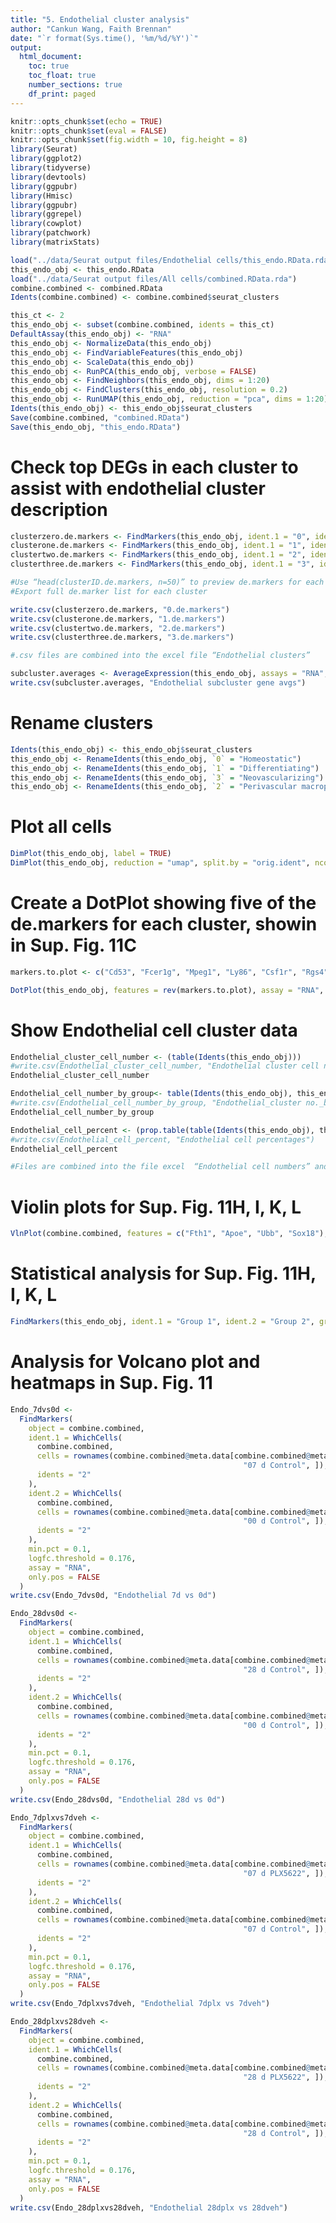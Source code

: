 ```yaml
---
title: "5. Endothelial cluster analysis"
author: "Cankun Wang, Faith Brennan"
date: "`r format(Sys.time(), '%m/%d/%Y')`"
output: 
  html_document:
    toc: true
    toc_float: true
    number_sections: true
    df_print: paged
---
```


```r
knitr::opts_chunk$set(echo = TRUE)
knitr::opts_chunk$set(eval = FALSE)
knitr::opts_chunk$set(fig.width = 10, fig.height = 8)
library(Seurat)
library(ggplot2)
library(tidyverse)
library(devtools)
library(ggpubr)
library(Hmisc)
library(ggpubr)
library(ggrepel)
library(cowplot)
library(patchwork)
library(matrixStats)

load("../data/Seurat output files/Endothelial cells/this_endo.RData.rda")
this_endo_obj <- this_endo.RData 
load("../data/Seurat output files/All cells/combined.RData.rda")
combine.combined <- combined.RData
Idents(combine.combined) <- combine.combined$seurat_clusters
```


```r
this_ct <- 2
this_endo_obj <- subset(combine.combined, idents = this_ct)
DefaultAssay(this_endo_obj) <- "RNA"
this_endo_obj <- NormalizeData(this_endo_obj)
this_endo_obj <- FindVariableFeatures(this_endo_obj)
this_endo_obj <- ScaleData(this_endo_obj)
this_endo_obj <- RunPCA(this_endo_obj, verbose = FALSE)
this_endo_obj <- FindNeighbors(this_endo_obj, dims = 1:20)
this_endo_obj <- FindClusters(this_endo_obj, resolution = 0.2)
this_endo_obj <- RunUMAP(this_endo_obj, reduction = "pca", dims = 1:20)
Idents(this_endo_obj) <- this_endo_obj$seurat_clusters
Save(combine.combined, "combined.RData")
Save(this_endo_obj, "this_endo.RData")

```


# Check top DEGs in each cluster to assist with endothelial cluster description

```r
clusterzero.de.markers <- FindMarkers(this_endo_obj, ident.1 = "0", ident.2 = NULL, only.pos = TRUE)
clusterone.de.markers <- FindMarkers(this_endo_obj, ident.1 = "1", ident.2 = NULL, only.pos = TRUE)
clustertwo.de.markers <- FindMarkers(this_endo_obj, ident.1 = "2", ident.2 = NULL, only.pos = TRUE)
clusterthree.de.markers <- FindMarkers(this_endo_obj, ident.1 = "3", ident.2 = NULL, only.pos = TRUE)

#Use “head(clusterID.de.markers, n=50)” to preview de.markers for each endothelial cluster. 
#Export full de.marker list for each cluster

write.csv(clusterzero.de.markers, "0.de.markers")
write.csv(clusterone.de.markers, "1.de.markers")
write.csv(clustertwo.de.markers, "2.de.markers")
write.csv(clusterthree.de.markers, "3.de.markers")

#.csv files are combined into the excel file “Endothelial clusters”

subcluster.averages <- AverageExpression(this_endo_obj, assays = "RNA", "subcluster.averages")
write.csv(subcluster.averages, "Endothelial subcluster gene avgs")

```


# Rename clusters

```r
Idents(this_endo_obj) <- this_endo_obj$seurat_clusters
this_endo_obj <- RenameIdents(this_endo_obj, `0` = "Homeostatic") 
this_endo_obj <- RenameIdents(this_endo_obj, `1` = "Differentiating")
this_endo_obj <- RenameIdents(this_endo_obj, `3` = "Neovascularizing") 
this_endo_obj <- RenameIdents(this_endo_obj, `2` = "Perivascular macrophages") 

```

# Plot all cells

```r

DimPlot(this_endo_obj, label = TRUE)
DimPlot(this_endo_obj, reduction = "umap", split.by = "orig.ident", ncol = 2)

```

# Create a DotPlot showing five of the de.markers for each cluster, showin in Sup. Fig. 11C


```r
markers.to.plot <- c("Cd53", "Fcer1g", "Mpeg1", "Ly86", "Csf1r", "Rgs4", "Atp13a5", "Kcnj8", "Vtn", "Pdgfrb", "Cox14", "Fkbp4", "Ly6a", "Pltp", "Ly6c1", "Abcb1a", "App", "Afap1l1", "Mmrn2", "Cldn5")

DotPlot(this_endo_obj, features = rev(markers.to.plot), assay = "RNA", cols = c("blue", "orange"), dot.scale = 6) + RotatedAxis()

```

# Show Endothelial cell cluster data

```r
Endothelial_cluster_cell_number <- (table(Idents(this_endo_obj)))
#write.csv(Endothelial_cluster_cell_number, "Endothelial cluster cell number")
Endothelial_cluster_cell_number

Endothelial_cell_number_by_group<- table(Idents(this_endo_obj), this_endo_obj$orig.ident)
#write.csv(Endothelial_cell_number_by_group, "Endothelial_cluster no._by group")
Endothelial_cell_number_by_group

Endothelial_cell_percent <- (prop.table(table(Idents(this_endo_obj), this_endo_obj$orig.ident), margin = 2))
#write.csv(Endothelial_cell_percent, "Endothelial cell percentages")
Endothelial_cell_percent

#Files are combined into the file excel  “Endothelial cell numbers” and data is shown in Sup. Fig. 11

```

# Violin plots for Sup. Fig. 11H, I, K, L

```r
VlnPlot(combine.combined, features = c("Fth1", "Apoe", "Ubb", "Sox18"), idents = "2", group.by = "orig.ident", pt.size = 1, assay = "RNA")
```

# Statistical analysis for Sup. Fig. 11H, I, K, L

```r

FindMarkers(this_endo_obj, ident.1 = "Group 1", ident.2 = "Group 2", group.by = "orig.ident", features = c("gene name"), logfc.threshold = 0.001, test.use = "wilcox")

```

# Analysis for Volcano plot and heatmaps in Sup. Fig. 11

```r

Endo_7dvs0d <-
  FindMarkers(
    object = combine.combined,
    ident.1 = WhichCells(
      combine.combined,
      cells = rownames(combine.combined@meta.data[combine.combined@meta.data$orig.ident ==
                                                    "07 d Control", ]),
      idents = "2"
    ),
    ident.2 = WhichCells(
      combine.combined,
      cells = rownames(combine.combined@meta.data[combine.combined@meta.data$orig.ident ==
                                                    "00 d Control", ]),
      idents = "2"
    ),
    min.pct = 0.1,
    logfc.threshold = 0.176,
    assay = "RNA",
    only.pos = FALSE
  )
write.csv(Endo_7dvs0d, "Endothelial 7d vs 0d")

Endo_28dvs0d <-
  FindMarkers(
    object = combine.combined,
    ident.1 = WhichCells(
      combine.combined,
      cells = rownames(combine.combined@meta.data[combine.combined@meta.data$orig.ident ==
                                                    "28 d Control", ]),
      idents = "2"
    ),
    ident.2 = WhichCells(
      combine.combined,
      cells = rownames(combine.combined@meta.data[combine.combined@meta.data$orig.ident ==
                                                    "00 d Control", ]),
      idents = "2"
    ),
    min.pct = 0.1,
    logfc.threshold = 0.176,
    assay = "RNA",
    only.pos = FALSE
  )
write.csv(Endo_28dvs0d, "Endothelial 28d vs 0d")

Endo_7dplxvs7dveh <-
  FindMarkers(
    object = combine.combined,
    ident.1 = WhichCells(
      combine.combined,
      cells = rownames(combine.combined@meta.data[combine.combined@meta.data$orig.ident ==
                                                    "07 d PLX5622", ]),
      idents = "2"
    ),
    ident.2 = WhichCells(
      combine.combined,
      cells = rownames(combine.combined@meta.data[combine.combined@meta.data$orig.ident ==
                                                    "07 d Control", ]),
      idents = "2"
    ),
    min.pct = 0.1,
    logfc.threshold = 0.176,
    assay = "RNA",
    only.pos = FALSE
  )
write.csv(Endo_7dplxvs7dveh, "Endothelial 7dplx vs 7dveh")

Endo_28dplxvs28dveh <-
  FindMarkers(
    object = combine.combined,
    ident.1 = WhichCells(
      combine.combined,
      cells = rownames(combine.combined@meta.data[combine.combined@meta.data$orig.ident ==
                                                    "28 d PLX5622", ]),
      idents = "2"
    ),
    ident.2 = WhichCells(
      combine.combined,
      cells = rownames(combine.combined@meta.data[combine.combined@meta.data$orig.ident ==
                                                    "28 d Control", ]),
      idents = "2"
    ),
    min.pct = 0.1,
    logfc.threshold = 0.176,
    assay = "RNA",
    only.pos = FALSE
  )
write.csv(Endo_28dplxvs28dveh, "Endothelial 28dplx vs 28dveh")

```


```r

```



```r

```


```r

```


```r

```


```r

```


```r

```


```r

```
